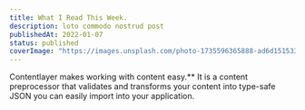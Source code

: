 ```yaml
---
title: What I Read This Week.
description: loto commodo nostrud post
publishedAt: 2022-01-07
status: published
coverImage: "https://images.unsplash.com/photo-1735596365888-ad6d151533f2?q=80&w=2070&auto=format&fit=crop&ixlib=rb-4.0.3&ixid=M3wxMjA3fDB8MHxwaG90by1wYWdlfHx8fGVufDB8fHx8fA%3D%3D"
---
```


Contentlayer makes working with content easy.** It is a content preprocessor that validates and transforms your content into type-safe JSON you can easily import into your application.
